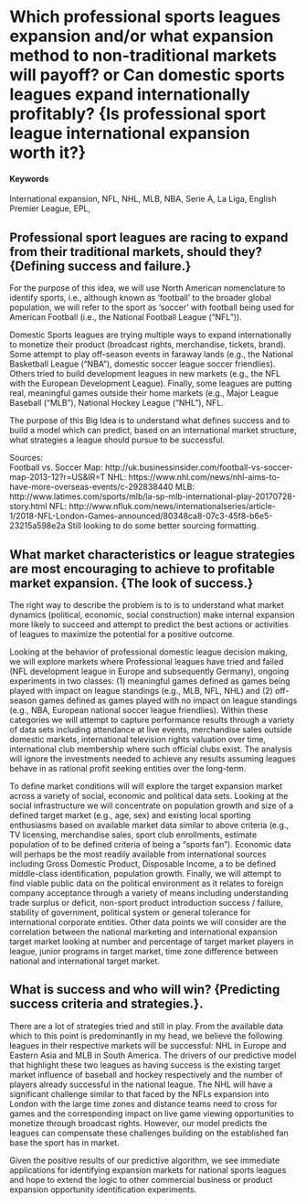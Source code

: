 # Which professional sports leagues expansion and/or what expansion method to non-traditional markets will payoff? or Can domestic sports leagues expand internationally profitably? {Is professional sport league international expansion worth it?}

#### Keywords {-}

International expansion, NFL, NHL, MLB, NBA, Serie A, La Liga, English Premier League, EPL,

## Professional sport leagues are racing to expand from their traditional markets, should they? {Defining success and failure.}

For the purpose of this idea, we will use North American nomenclature to identify sports, i.e., although known as 'football' to the broader global population, we will refer to the sport as 'soccer' with football being used for American Football (i.e., the National Football League ("NFL")).

Domestic Sports leagues are trying multiple ways to expand internationally to monetize their product (broadcast rights, merchandise, tickets, brand).  Some attempt to play off-season events in faraway lands (e.g., the National Basketball League ("NBA"), domestic soccer league soccer friendlies).  Others tried to build development leagues in new markets (e.g., the NFL with the European Development League).  Finally, some leagues are putting real, meaningful games outside their home markets (e.g., Major League Baseball ("MLB"), National Hockey League ("NHL"), NFL.

The purpose of this Big Idea is to understand what defines success and to build a model which can predict, based on an international market structure, what strategies a league should pursue to be successful.

Sources:  
Football vs. Soccer Map:  http://uk.businessinsider.com/football-vs-soccer-map-2013-12?r=US&IR=T
NHL: https://www.nhl.com/news/nhl-aims-to-have-more-overseas-events/c-292838440
MLB: http://www.latimes.com/sports/mlb/la-sp-mlb-international-play-20170728-story.html
NFL:  http://www.nfluk.com/news/internationalseries/article-1/2018-NFL-London-Games-announced/80348ca8-07c3-45f8-b6e5-23215a598e2a
Still looking to do some better sourcing formatting.

## What market characteristics or league strategies are most encouraging to achieve to profitable market expansion. {The look of success.}

The right way to describe the problem is to is to understand what market dynamics (political, economic, social construction) make internal expansion more likely to succeed and attempt to predict the best actions or activities of leagues to maximize the potential for a positive outcome.  

Looking at the behavior of professional domestic league decision making, we will explore markets where Professional leagues have tried and failed (NFL development league in Europe and subsequently Germany), ongoing experiments in two classes:  (1) meaningful games defined as games being played with impact on league standings (e.g., MLB, NFL, NHL) and (2) off-season games defined as games played with no impact on league standings (e.g., NBA, European national soccer league friendlies).  Within these categories we will attempt to capture performance results through a variety of data sets including attendance at live events, merchandise sales outside domestic markets, international television rights valuation over time, international club membership where such official clubs exist.  The analysis will ignore the investments needed to achieve any results assuming leagues behave in as rational profit seeking entities over the long-term.

To define market conditions will will explore the target expansion market across a variety of social, economic and political data sets.  Looking at the social infrastructure we will concentrate on population growth and size of a defined target market (e.g., age, sex) and existing local sporting enthusiasms based on available market data similar to above criteria (e.g., TV licensing, merchandise sales, sport club enrollments, estimate population of to be defined criteria of being a "sports fan").  Economic data will perhaps be the most readily available from international sources including Gross Domestic Product, Disposable Income, a to be defined middle-class identification, population growth.  Finally, we will attempt to find viable public data on the political environment as it relates to foreign company acceptance through a variety of means including understanding trade surplus or deficit, non-sport product introduction success / failure, stability of government, political system or general tolerance for international corporate entities.  Other data points we will consider are the correlation between the national marketing and international expansion target market looking at number and percentage of target market players in league, junior programs in target market, time zone difference between national and international target market.  

## What is success and who will win? {Predicting success criteria and strategies.}.

There are a lot of strategies tried and still in play.  From the available data which to this point is predominantly in my head, we believe the following leagues in their respective markets will be successful:  NHL in Europe and Eastern Asia and MLB in South America.  The drivers of our predictive model that highlight these two leagues as having success is the existing target market influence of baseball and hockey respectively and the number of players already successful in the national league.  The NHL will have a significant challenge similar to that faced by the NFLs expansion into London with the large time zones and distance teams need to cross for games and the corresponding impact on live game viewing opportunities to monetize through broadcast rights.  However, our model predicts the leagues can compensate these challenges building on the established fan base the sport has in market.

Given the positive results of our predictive algorithm, we see immediate applications for identifying expansion markets for national sports leagues and hope to extend the logic to other commercial business or product expansion opportunity identification experiments.  
